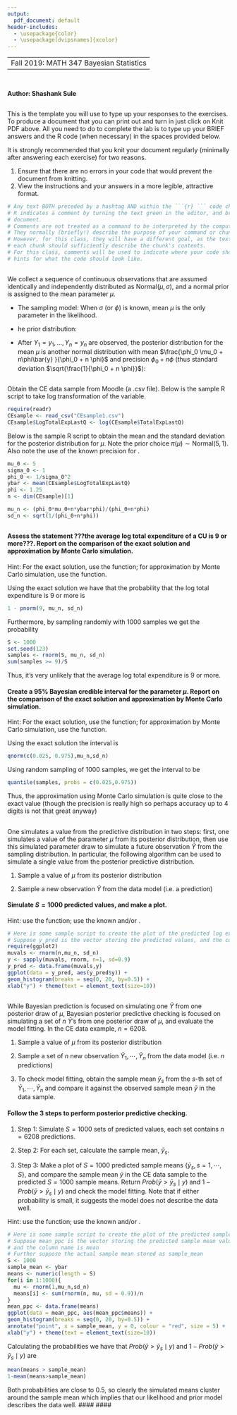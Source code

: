 ```yaml
---
output:
  pdf_document: default
header-includes:
  - \usepackage{color}
  - \usepackage[dvipsnames]{xcolor}
---
```

----
 Fall 2019: MATH 347 Bayesian Statistics
---

```r

```
## \textcolor{RoyalBlue}{Lab 2: Bayesian Inference for Unknown Mean $\mu$}
#### Author: Shashank Sule

#### \textcolor{Bittersweet}{Total Grade for Lab 2: /20} 
#### \textcolor{Bittersweet}{Comments (optional)} 

## \textcolor{RoyalBlue}{Template for lab report}
\textbf{Instructions:} This is the template you will use to type up your responses to the exercises. To produce a document that you can print out and turn in just click on Knit PDF above. All you need to do to complete the lab is to type up your BRIEF answers and the R code (when necessary) in the spaces provided below. 

It is strongly recommended that you knit your document regularly (minimally after answering each exercise) for two reasons. 

  1. Ensure that there are no errors in your code that would prevent the document from knitting.
  2. View the instructions and your answers in a more legible, attractive format.


```r
# Any text BOTH preceded by a hashtag AND within the ```{r} ``` code chunk is a comment. 
# R indicates a comment by turning the text green in the editor, and brown in the knitted
# document. 
# Comments are not treated as a command to be interpreted by the computer.
# They normally (briefly!) describe the purpose of your command or chunk in plain English.
# However, for this class, they will have a different goal, as the text above and below 
# each chunk should sufficiently describe the chunk's contents.
# For this class, comments will be used to indicate where your code should go, or to give
# hints for what the code should look like.

```

## \textcolor{RoyalBlue}{Bayesian inference summary}

We collect a  sequence of continuous observations that  are assumed identically and independently distributed as $\textrm{Normal}(\mu, \sigma)$, and a normal prior is assigned to the mean parameter $\mu$.


- The sampling model:
\begin{eqnarray}
Y_1, \cdots, Y_n \mid \mu, \sigma &\overset{i.i.d.}{\sim}& {\rm{Normal}}(\mu, \sigma) %\equiv {\rm{Normal}}(\mu, \frac{1}{\phi}).
\end{eqnarray}
When $\sigma$ (or $\phi$) is  known, mean $\mu$ is the only parameter in the likelihood. 

- he prior distribution:
\begin{eqnarray}
\mu  &\sim& {\rm{Normal}}(\mu_0, \sigma_0)  %\equiv {\rm{Normal}}(\mu_0, \frac{1}{\phi_0})
\end{eqnarray}

- After $Y_1 = y_1, ..., Y_n = y_n$ are observed, the posterior distribution for the mean $\mu$ is another normal distribution with mean $\frac{\phi_0 \mu_0 + n\phi\bar{y} }{\phi_0 + n \phi}$ and precision $\phi_0 + n \phi$ (thus standard deviation $\sqrt{\frac{1}{\phi_0 + n \phi}}$):

\begin{eqnarray}
\mu \mid y_1, \cdots, y_n, \sigma \sim {\rm{Normal}}\left(\frac{\phi_0 \mu_0 + n\phi\bar{y} }{\phi_0 + n \phi}, \sqrt{\frac{1}{\phi_0 + n \phi}}\right).
\label{eq:normal:posterior}
\end{eqnarray}



## \textcolor{RoyalBlue}{The CE data example}
Obtain the CE data sample from Moodle (a .csv file). Below is the sample R script to take log transformation of the \texttt{TotalExpLastQ} variable. 
```r
require(readr)
CEsample <- read_csv("CEsample1.csv")
CEsample$LogTotalExpLastQ <- log(CEsample$TotalExpLastQ)
```

Below is the sample R script to obtain the mean \texttt{mu\_n} and the standard deviation \texttt{sd\_n} for the posterior distribution for $\mu$. Note the prior choice $\pi(\mu) \sim \textrm{Normal}(5, 1)$. Also note the use of the known precision for \texttt{phi <- 1.25}.

```r
mu_0 <- 5
sigma_0 <- 1
phi_0 <- 1/sigma_0^2
ybar <- mean(CEsample$LogTotalExpLastQ)
phi <- 1.25
n <- dim(CEsample)[1]

mu_n <- (phi_0*mu_0+n*ybar*phi)/(phi_0+n*phi) 
sd_n <- sqrt(1/(phi_0+n*phi))
```

## \textcolor{RoyalBlue}{Bayesian Inference for Unknown Mean $\mu$}


#### \textcolor{RoyalBlue}{Exercise 1: } Assess the statement ???the average log total expenditure of a CU is $9$ or more???. Report on the comparison of the exact solution and approximation by Monte Carlo simulation.

Hint: For the exact solution, use the \texttt{pnorm()} function; for approximation by Monte Carlo simulation, use the \texttt{rnorm()} function.

Using the exact solution we have that the probability that the log total expenditure is $9$ or more is 

```r
1 - pnorm(9, mu_n, sd_n)
```

Furthermore, by sampling randomly with 1000 samples we get the probability 

```r
S <- 1000 
set.seed(123)
samples <- rnorm(S, mu_n, sd_n)
sum(samples >= 9)/S
```

Thus, it's very unlikely that the average log total expenditure is $9$ or more. 

#### \textcolor{Bittersweet}{Grade for Exercise 1: /4} 
#### \textcolor{Bittersweet}{Comments: }


#### \textcolor{RoyalBlue}{Exercise 2: } Create a $95\%$ Bayesian credible interval for the parameter $\mu$. Report on the comparison of the exact solution and approximation by Monte Carlo simulation.

Hint: For the exact solution, use the \texttt{qnorm()} function; for approximation by Monte Carlo simulation, use the \texttt{rnorm()} function.

Using the exact solution the interval is 

```r
qnorm(c(0.025, 0.975),mu_n,sd_n)
```

Using random sampling of 1000 samples, we get the interval to be 

```r
quantile(samples, probs = c(0.025,0.975))
```

Thus, the approximation using Monte Carlo simulation is quite close to the exact value (though the precision is really high so perhaps accuracy up to 4 digits is not that great anyway)

#### \textcolor{Bittersweet}{Grade for Exercise 2: /4} 
#### \textcolor{Bittersweet}{Comments: }


## \textcolor{RoyalBlue}{Bayesian prediction}

One simulates a value from the predictive distribution in two steps: first, one simulates a value of the parameter $\mu$ from its posterior distribution, then use this simulated parameter draw to simulate a future observation $\tilde{Y}$ from the sampling distribution. In particular, the following algorithm can be used to simulate a single value from the posterior predictive distribution.

1. Sample a value of $\mu$ from its posterior distribution
\begin{eqnarray}
\mu \sim \textrm{Normal}\left(\frac{\phi_0\mu_0 + n\phi\bar{y}}{\phi_0 + n\phi}, \sqrt{\frac{1}{\phi_0 + n\phi}}\right),
\end{eqnarray}

2. Sample a new observation $\tilde{Y}$ from the data model (i.e. a prediction)
\begin{eqnarray}
\tilde{Y} \sim \textrm{Normal}(\mu, \sigma).
\end{eqnarray}

#### \textcolor{RoyalBlue}{Exercise 3: } Simulate $S = 1000$ predicted values, and make a plot. 

Hint: use the \texttt{rnorm()} function; use the known \texttt{phi <- 1.25} and/or \texttt{sigma <- 0.9}.

```r
# Here is some sample script to create the plot of the predicted log expenditure
# Suppose y_pred is the vector storing the predicted values, and the column name is y
require(ggplot2)
muvals <- rnorm(n,mu_n, sd_n)
y <- sapply(muvals, rnorm, n=1, sd=0.9)
y_pred <- data.frame(muvals,y)
ggplot(data = y_pred, aes(y_pred$y)) +
geom_histogram(breaks = seq(0, 20, by=0.5)) +
xlab("y") + theme(text = element_text(size=10))
```


#### \textcolor{Bittersweet}{Grade for Exercise 3: /4} 
#### \textcolor{Bittersweet}{Comments: }

## \textcolor{RoyalBlue}{Posterior predictive checking} 
  
While Bayesian prediction is focused on simulating one $\tilde{Y}$ from one posterior draw of $\mu$, Bayesian posterior predictive checking is focused on simulating a set of $n$ $\tilde{Y}$'s from one posterior draw of $\mu$, and evaluate the model fitting. In the CE data example, $n = 6208$.

1. Sample a value of $\mu$ from its posterior distribution
\begin{eqnarray}
\mu \sim \textrm{Normal}\left(\frac{\phi_0\mu_0 + n\phi\bar{y}}{\phi_0 + n\phi}, \sqrt{\frac{1}{\phi_0 + n\phi}}\right),
\end{eqnarray}

2. Sample a set of $n$ new observation $\tilde{Y}_1, \cdots, \tilde{Y}_n$ from the data model (i.e. $n$ predictions)
\begin{eqnarray}
\tilde{Y}_1, \cdots, \tilde{Y}_n \overset{i.i.d.}{\sim} \textrm{Normal}(\mu, \sigma).
\end{eqnarray}

3. To check model fitting, obtain the sample mean $\bar{y}_s$ from the $s$-th set of $\tilde{Y}_1, \cdots, \tilde{Y}_n$ and compare it against the observed sample mean $\bar{y}$ in the data sample.

#### \textcolor{RoyalBlue}{Exercise 4: } Follow the 3 steps to perform posterior predictive checking.

1. Step 1: Simulate $S = 1000$ sets of predicted values, each set contains $n = 6208$ predictions.

2. Step 2: For each set, calculate the sample mean, $\bar{y}_s$.

3. Step 3: Make a plot of $S = 1000$ predicted sample means $\{\bar{y}_s, s = 1, \cdots, S\}$, and compare the sample mean $\bar{y}$ in the CE data sample to the predicted $S = 1000$ sample means. Return $Prob(\bar{y} > \bar{y}_s \mid y)$ and $1 - Prob(\bar{y} > \bar{y}_s \mid y)$ and check the model fitting. Note that if either probability is small, it suggests the model does not describe the data well.


Hint: use the \texttt{rnorm()} function; use the known \texttt{phi <- 1.25} and/or \texttt{sigma <- 0.9}.

```r
# Here is some sample script to create the plot of the predicted sample mean of log expenditure
# Suppose mean_ppc is the vector storing the predicted sample mean values, 
# and the column name is mean 
# Further suppose the actual sample mean stored as sample_mean
S <- 1000
sample_mean <- ybar
means <- numeric(length = S)
for(i in 1:1000){
  mu <- rnorm(1,mu_n,sd_n)
  means[i] <- sum(rnorm(n, mu, sd = 0.9))/n
}
mean_ppc <- data.frame(means)
ggplot(data = mean_ppc, aes(mean_ppc$means)) +
geom_histogram(breaks = seq(0, 20, by=0.5)) +
annotate("point", x = sample_mean, y = 0, colour = "red", size = 5) + 
xlab("y") + theme(text = element_text(size=10))
```

Calculating the probabilities we have that $Prob(\bar{y} > \bar{y}_s \mid y)$ and $1 - Prob(\bar{y} > \bar{y}_s \mid y)$ are 

```r
mean(means > sample_mean)
1-mean(means>sample_mean)
```

Both probabilities are close to $0.5$, so clearly the simulated means cluster around the sample mean which implies that our likelihood and prior model describes the data well. 
#### \textcolor{Bittersweet}{Grade for Exercise 4: /8} 
#### \textcolor{Bittersweet}{Comments: }

